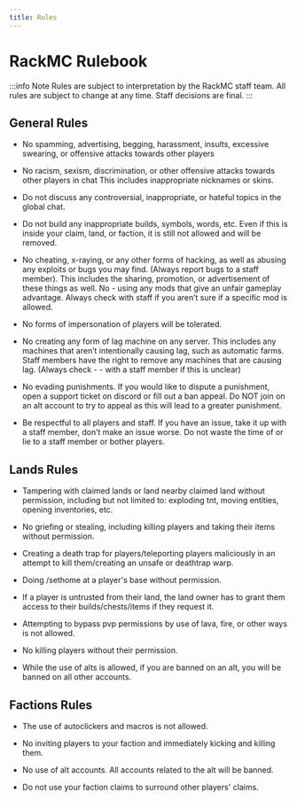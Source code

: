 ```yaml
---
title: Rules
---
```


# RackMC Rulebook



:::info Note 
Rules are subject to interpretation by the RackMC staff team. All rules are subject to change at any time. Staff decisions are final.
::: 
## General Rules
- No spamming, advertising, begging, harassment, insults, excessive swearing, or offensive attacks towards other players <br/> 
   
- No racism, sexism, discrimination, or other offensive attacks towards other players in chat This includes inappropriate nicknames or skins. <br/> 
 
- Do not discuss any controversial, inappropriate, or hateful topics in the global chat. <br/>

- Do not build any inappropriate builds, symbols, words, etc. Even if this is inside your claim, land, or faction, it is still not allowed and will be removed.  <br/>

- No cheating, x-raying, or any other forms of hacking, as well as abusing any exploits or bugs you may find. (Always report bugs to a staff member). This includes the sharing, promotion, or advertisement of these things as well. No  - using any mods that give an unfair gameplay advantage. Always check with staff if you aren’t sure if a specific mod is allowed. <br/>

- No forms of impersonation of players will be tolerated. <br/>

- No creating any form of lag machine on any server. This includes any machines that aren’t intentionally causing lag, such as automatic farms. Staff members have the right to remove any machines that are causing lag. (Always check - - with a staff member if this is unclear) <br/>

- No evading punishments. If you would like to dispute a punishment, open a support ticket on discord or fill out a ban appeal. Do NOT join on an alt account to try to appeal as this will lead to a greater punishment. <br/>

- Be respectful to all players and staff. If you have an issue, take it up with a staff member, don’t make an issue worse. Do not waste the time of or lie to a staff member or bother players. <br/>



## Lands Rules
- Tampering with claimed lands or land nearby claimed land without permission, including but not limited to: exploding tnt, moving entities, opening inventories, etc. <br/>

- No griefing or stealing, including killing players and taking their items without permission. <br/>

- Creating a death trap for players/teleporting players maliciously in an attempt to kill them/creating an unsafe or deathtrap warp. <br/>

- Doing /sethome at a player's base without permission. <br/>

- If a player is untrusted from their land, the land owner has to grant them access to their builds/chests/items if they request it. <br/>

- Attempting to bypass pvp permissions by use of lava, fire, or other ways is not allowed. <br/>

- No killing players without their permission. <br/>

- While the use of alts is allowed, if you are banned on an alt, you will be banned on all other accounts. <br/>

## Factions Rules
- The use of autoclickers and macros is not allowed. <br/>

- No inviting players to your faction and immediately kicking and killing them. <br/>

- No use of alt accounts. All accounts related to the alt will be banned. <br/>

- Do not use your faction claims to surround other players' claims. <br/>

<!-- ## Creative Rules
- Do not use any illegal items obtained through the creative menu. <br/> -->
<!-- ## Event Rules
- Show sportsmanship to other players participating in the event <br/> -->

